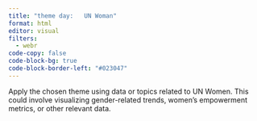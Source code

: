 ```yaml
---
title: "theme day:   UN Woman"
format: html
editor: visual
filters:
  - webr
code-copy: false
code-block-bg: true
code-block-border-left: "#023047"
---
```


Apply the chosen theme using data or topics related to UN Women. This could involve visualizing gender-related trends, women's empowerment metrics, or other relevant data.
